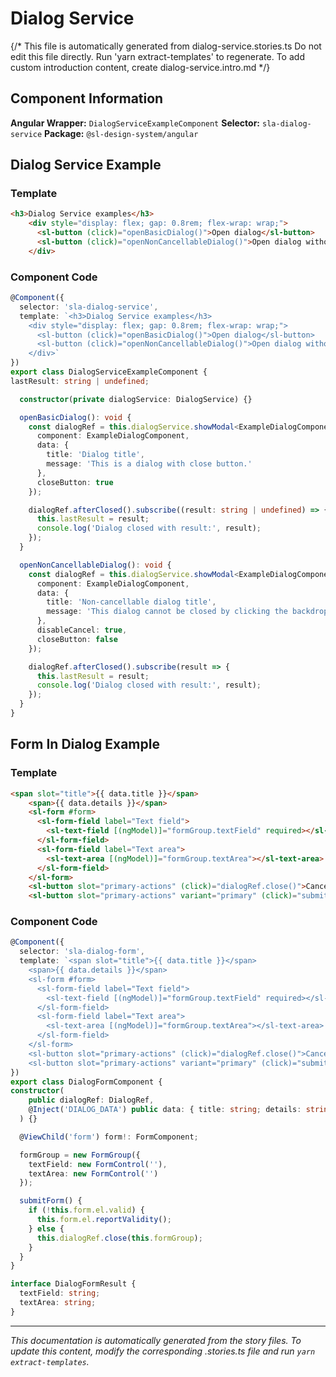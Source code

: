 
<Meta title="Dialog Service" />

# Dialog Service

{/*
This file is automatically generated from dialog-service.stories.ts
Do not edit this file directly. Run 'yarn extract-templates' to regenerate.
To add custom introduction content, create dialog-service.intro.md */}

## Component Information

**Angular Wrapper:** `DialogServiceExampleComponent`
**Selector:** `sla-dialog-service`
**Package:** `@sl-design-system/angular`

## Dialog Service Example

### Template

```html
<h3>Dialog Service examples</h3>
    <div style="display: flex; gap: 0.8rem; flex-wrap: wrap;">
      <sl-button (click)="openBasicDialog()">Open dialog</sl-button>
      <sl-button (click)="openNonCancellableDialog()">Open dialog without close button</sl-button>
    </div>
```

### Component Code

```typescript
@Component({
  selector: 'sla-dialog-service',
  template: `<h3>Dialog Service examples</h3>
    <div style="display: flex; gap: 0.8rem; flex-wrap: wrap;">
      <sl-button (click)="openBasicDialog()">Open dialog</sl-button>
      <sl-button (click)="openNonCancellableDialog()">Open dialog without close button</sl-button>
    </div>`
})
export class DialogServiceExampleComponent {
lastResult: string | undefined;

  constructor(private dialogService: DialogService) {}

  openBasicDialog(): void {
    const dialogRef = this.dialogService.showModal<ExampleDialogComponent, string>({
      component: ExampleDialogComponent,
      data: {
        title: 'Dialog title',
        message: 'This is a dialog with close button.'
      },
      closeButton: true
    });

    dialogRef.afterClosed().subscribe((result: string | undefined) => {
      this.lastResult = result;
      console.log('Dialog closed with result:', result);
    });
  }

  openNonCancellableDialog(): void {
    const dialogRef = this.dialogService.showModal<ExampleDialogComponent, string>({
      component: ExampleDialogComponent,
      data: {
        title: 'Non-cancellable dialog title',
        message: 'This dialog cannot be closed by clicking the backdrop or pressing Escape.'
      },
      disableCancel: true,
      closeButton: false
    });

    dialogRef.afterClosed().subscribe(result => {
      this.lastResult = result;
      console.log('Dialog closed with result:', result);
    });
  }
}
```

## Form In Dialog Example

### Template

```html
<span slot="title">{{ data.title }}</span>
    <span>{{ data.details }}</span>
    <sl-form #form>
      <sl-form-field label="Text field">
        <sl-text-field [(ngModel)]="formGroup.textField" required></sl-text-field>
      </sl-form-field>
      <sl-form-field label="Text area">
        <sl-text-area [(ngModel)]="formGroup.textArea"></sl-text-area>
      </sl-form-field>
    </sl-form>
    <sl-button slot="primary-actions" (click)="dialogRef.close()">Cancel</sl-button>
    <sl-button slot="primary-actions" variant="primary" (click)="submitForm()">Save</sl-button>
```

### Component Code

```typescript
@Component({
  selector: 'sla-dialog-form',
  template: `<span slot="title">{{ data.title }}</span>
    <span>{{ data.details }}</span>
    <sl-form #form>
      <sl-form-field label="Text field">
        <sl-text-field [(ngModel)]="formGroup.textField" required></sl-text-field>
      </sl-form-field>
      <sl-form-field label="Text area">
        <sl-text-area [(ngModel)]="formGroup.textArea"></sl-text-area>
      </sl-form-field>
    </sl-form>
    <sl-button slot="primary-actions" (click)="dialogRef.close()">Cancel</sl-button>
    <sl-button slot="primary-actions" variant="primary" (click)="submitForm()">Save</sl-button>`
})
export class DialogFormComponent {
constructor(
    public dialogRef: DialogRef,
    @Inject('DIALOG_DATA') public data: { title: string; details: string }
  ) {}

  @ViewChild('form') form!: FormComponent;

  formGroup = new FormGroup({
    textField: new FormControl(''),
    textArea: new FormControl('')
  });

  submitForm() {
    if (!this.form.el.valid) {
      this.form.el.reportValidity();
    } else {
      this.dialogRef.close(this.formGroup);
    }
  }
}

interface DialogFormResult {
  textField: string;
  textArea: string;
}
```

---

*This documentation is automatically generated from the story files. To update this content, modify the corresponding .stories.ts file and run `yarn extract-templates`.*
